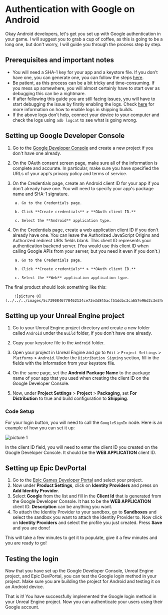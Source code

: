 # Authentication with Google on Android

Okay Android developers, let's get you set up with Google authentication in your game. I will suggest you to grab a cup of coffee, as this is going to be a long one, but don't worry, I will guide you through the process step by step.

## Prerequisites and important notes

- You will need a SHA-1 key for your app and a keystore file. If you don't have one, you can generate one, you can follow the steps [here](https://youtu.be/brUsx5xfXdY).
- Be patient, as this process can be a bit tricky and time-consuming. If you mess up somewhere, you will almost certainly have to start over as debugging this can be a nightmare.
- If after following this guide you are still facing issues, you will have to start debugging the issue by firstly enabling the logs. Check [here](/extendedlogging) for more information on how to enable logs in shipping builds.
- If the above logs don't help, connect your device to your computer and check the logs using `adb logcat` to see what is going wrong.

## Setting up Google Developer Console

1. Go to the [Google Developer Console](https://console.cloud.google.com/) and create a new project if you don't have one already.

2. On the OAuth consent screen page, make sure all of the information is complete and accurate. In particular, make sure you have specified the URLs of your app's privacy policy and terms of service.

3. On the Credentials page, create an Android client ID for your app if you don't already have one. You will need to specify your app's package name and SHA-1 signature.
        
        a. Go to the Credentials page.

        b. Click **Create credentials** > **OAuth client ID.**

        c. Select the **Android** application type.

4. On the Credentials page, create a web application client ID if you don't already have one. You can leave the Authorized JavaScript Origins and Authorized redirect URIs fields blank. This client ID represents your authentication backend server. (You would use this client ID when calling Google APIs from your server, but you need it even if you don't.)
        
        a. Go to the Credentials page.

        b. Click **Create credentials** > **OAuth client ID.**

        c. Select the **Web** application application type.

The final product should look something like this:

        ![picture 0](../../../images/5c7390846770462134ce73e3d845acf51ddbc3ca657e96d2c3e34c054eddf608.png)  

## Setting up your Unreal Engine project

1. Go to your Unreal Engine project directory and create a new folder called `Android` under the `Build` folder, if you don't have one already.

2. Copy your keystore file to the `Android` folder.

3. Open your project in Unreal Engine and go to `Edit` > `Project Settings` > `Platforms` > `Android`. Under the `Distribution Signing` section, fill in the fields with the information from your keystore file.

4. On the same page, set the **Android Package Name** to the package name of your app that you used when creating the client ID on the Google Developer Console.

5. Now, under **Project Settings** > **Project** > **Packaging**, set **For Distribution** to true and build configuration to **Shipping**.


### Code Setup

For your login button, you will need to call the `GoogleSignIn` node. Here is an example of how you can set it up:

![picture 1](../../../images/39aa12b14187606e83f1c4a7967d150d0aea7e463b1f6d27c64e97efbc81c3b3.png)  

In the client ID field, you will need to enter the client ID you created on the Google Developer Console. It should be the **WEB APPLICATION** client ID.

## Setting up Epic DevPortal

1. Go to the [Epic Games Developer Portal](https://dev.epicgames.com/portal/en-US/home) and select your project.
2. Now under **Product Settings**, click on **Identity Providers** and press on **Add Identity Provider**.
3. Select **Google** from the list and fill in the **Client Id** that is generated from the Google Developer Console. It has to be the **WEB APPLICATION** client ID. **Description** can be anything you want.
4. To attach the Identity Provider to your sandbox, go to **Sandboxes** and select the sandbox you want to attach the Identity Provider to. Now click on **Identity Providers** and select the profile you just created. Press **Save** and you are done!

This will take a few minutes to get it to populate, give it a few minutes and you are ready to go!

## Testing the login

Now that you have set up the Google Developer Console, Unreal Engine project, and Epic DevPortal, you can test the Google login method in your project. Make sure you are building the project for Android and testing it on an Android device.

That is it! You have successfully implemented the Google login method in your Unreal Engine project. Now you can authenticate your users using their Google account.